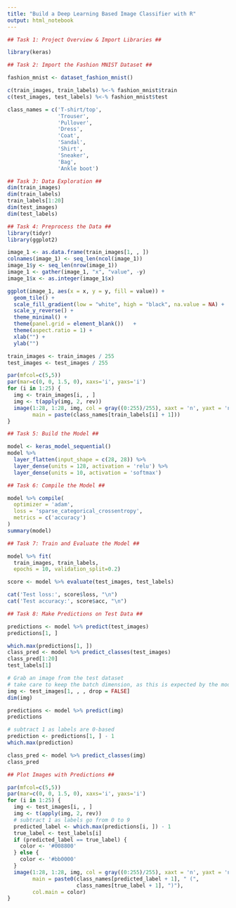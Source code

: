 ---
title: "Build a Deep Learning Based Image Classifier with R"
output: html_notebook
---


```{r}
## Task 1: Project Overview & Import Libraries ##

library(keras)
```

```{r}
## Task 2: Import the Fashion MNIST Dataset ##

fashion_mnist <- dataset_fashion_mnist()

c(train_images, train_labels) %<-% fashion_mnist$train
c(test_images, test_labels) %<-% fashion_mnist$test

class_names = c('T-shirt/top',
                'Trouser',
                'Pullover',
                'Dress',
                'Coat', 
                'Sandal',
                'Shirt',
                'Sneaker',
                'Bag',
                'Ankle boot')
```

```{r}
## Task 3: Data Exploration ##
dim(train_images)
dim(train_labels)
train_labels[1:20]
dim(test_images)
dim(test_labels)
```
```{r}
## Task 4: Preprocess the Data ##
library(tidyr)
library(ggplot2)

image_1 <- as.data.frame(train_images[1, , ])
colnames(image_1) <- seq_len(ncol(image_1))
image_1$y <- seq_len(nrow(image_1))
image_1 <- gather(image_1, "x", "value", -y)
image_1$x <- as.integer(image_1$x)

ggplot(image_1, aes(x = x, y = y, fill = value)) +
  geom_tile() +
  scale_fill_gradient(low = "white", high = "black", na.value = NA) +
  scale_y_reverse() +
  theme_minimal() +
  theme(panel.grid = element_blank())   +
  theme(aspect.ratio = 1) +
  xlab("") +
  ylab("")

train_images <- train_images / 255
test_images <- test_images / 255

par(mfcol=c(5,5))
par(mar=c(0, 0, 1.5, 0), xaxs='i', yaxs='i')
for (i in 1:25) { 
  img <- train_images[i, , ]
  img <- t(apply(img, 2, rev)) 
  image(1:28, 1:28, img, col = gray((0:255)/255), xaxt = 'n', yaxt = 'n',
        main = paste(class_names[train_labels[i] + 1]))
}
```


```{r}
## Task 5: Build the Model ##

model <- keras_model_sequential()
model %>%
  layer_flatten(input_shape = c(28, 28)) %>%
  layer_dense(units = 128, activation = 'relu') %>%
  layer_dense(units = 10, activation = 'softmax')
```

```{r}
## Task 6: Compile the Model ##

model %>% compile(
  optimizer = 'adam', 
  loss = 'sparse_categorical_crossentropy',
  metrics = c('accuracy')
)
summary(model)
```


```{r}
## Task 7: Train and Evaluate the Model ##

model %>% fit(
  train_images, train_labels,
  epochs = 10, validation_split=0.2)

score <- model %>% evaluate(test_images, test_labels)

cat('Test loss:', score$loss, "\n")
cat('Test accuracy:', score$acc, "\n")
```

```{r}
## Task 8: Make Predictions on Test Data ##

predictions <- model %>% predict(test_images)
predictions[1, ]

which.max(predictions[1, ])
class_pred <- model %>% predict_classes(test_images)
class_pred[1:20]
test_labels[1]

# Grab an image from the test dataset
# take care to keep the batch dimension, as this is expected by the model
img <- test_images[1, , , drop = FALSE]
dim(img)

predictions <- model %>% predict(img)
predictions

# subtract 1 as labels are 0-based
prediction <- predictions[1, ] - 1
which.max(prediction)

class_pred <- model %>% predict_classes(img)
class_pred
```

```{r}
## Plot Images with Predictions ##

par(mfcol=c(5,5))
par(mar=c(0, 0, 1.5, 0), xaxs='i', yaxs='i')
for (i in 1:25) { 
  img <- test_images[i, , ]
  img <- t(apply(img, 2, rev)) 
  # subtract 1 as labels go from 0 to 9
  predicted_label <- which.max(predictions[i, ]) - 1
  true_label <- test_labels[i]
  if (predicted_label == true_label) {
    color <- '#008800' 
  } else {
    color <- '#bb0000'
  }
  image(1:28, 1:28, img, col = gray((0:255)/255), xaxt = 'n', yaxt = 'n',
        main = paste0(class_names[predicted_label + 1], " (",
                      class_names[true_label + 1], ")"),
        col.main = color)
}
```
